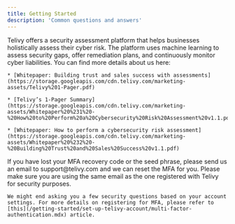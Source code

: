 ```yaml
---
title: Getting Started
description: 'Common questions and answers'
---
```


<AccordionGroup>
  <Accordion title="What Is The Telivy Platform?">
    Telivy offers a security assessment platform that helps businesses holistically assess their cyber risk. The platform uses machine learning to assess security gaps, offer remediation plans, and continuously monitor cyber liabilities. You can find more details about us here:

    * [Whitepaper: Building trust and sales success with assessments](https://storage.googleapis.com/cdn.telivy.com/marketing-assets/Telivy%201-Pager.pdf)

    * [Telivy’s 1-Pager Summary](https://storage.googleapis.com/cdn.telivy.com/marketing-assets/Whitepaper%20%231%20-%20How%20to%20Perform%20a%20Cybersecurity%20Risk%20Assessment%20v1.1.pdf)

    * [Whitepaper: How to perform a cybersecurity risk assessment](https://storage.googleapis.com/cdn.telivy.com/marketing-assets/Whitepaper%20%232%20-%20Building%20Trust%20and%20Sales%20Success%20v1.1.pdf)
  </Accordion>

  <Accordion title="How Do I Reset MFA?">
    If you have lost your MFA recovery code or the seed phrase, please send us an email to support@telivy.com and we can reset the MFA for you. Please make sure you are using the same email as the one registered with Telivy for security purposes.

    We might end asking you a few security questions based on your account settings. For more details on registering for MFA, please refer to [this](/getting-started/set-up-telivy-account/multi-factor-authentication.mdx) article.
  </Accordion>
</AccordionGroup>